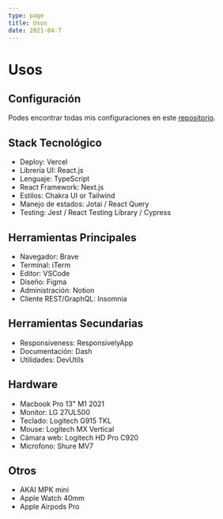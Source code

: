 ```yaml
---
type: page
title: Usos
date: 2021-04-7
---
```


# Usos

## Configuración

Podes encontrar todas mis configuraciones en este [repositorio](https://github.com/lndgalante/tools-configuration).

## Stack Tecnológico

- Deploy: Vercel
- Librería UI: React.js
- Lenguaje: TypeScript
- React Framework: Next.js
- Estilos: Chakra UI or Tailwind
- Manejo de estados: Jotai / React Query
- Testing: Jest / React Testing Library / Cypress

## Herramientas Principales

- Navegador: Brave
- Terminal: iTerm
- Editor: VSCode
- Diseño: Figma
- Administración: Notion
- Cliente REST/GraphQL: Insomnia

## Herramientas Secundarias

- Responsiveness: ResponsivelyApp
- Documentación: Dash
- Utilidades: DevUtils

## Hardware

- Macbook Pro 13" M1 2021
- Monitor: LG 27UL500
- Teclado: Logitech G915 TKL
- Mouse: Logitech MX Vertical
- Cámara web: Logitech HD Pro C920
- Microfono: Shure MV7

## Otros

- AKAI MPK mini
- Apple Watch 40mm
- Apple Airpods Pro
